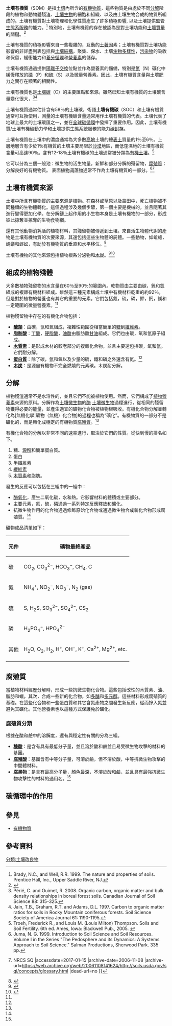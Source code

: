 '''土壤有機質'''（SOM）是指[[土壤|土壤]]內所含的[[有機物質|有機物質]]，這些物質是由處於不同[[分解作用|分解]]階段的植物和動物體殘渣、[[土壤生物|土壤生物]]的細胞和組織、以及由土壤生物合成的物質所組成的。土壤有機質對土壤物理和化學性質產生了許多積極影響, 以及土壤提供監管[[生態系服務|生態系服務]]的能力。<ref>Brady, N.C., and Weil, R.R. 1999. The nature and properties of soils. Prentice Hall, Inc., Upper Saddle River, NJ.</ref> 特別地，土壤有機質的存在被認為是對土壤功能和[[土壤質量|土壤質量]]的關鍵。<ref name=beare>{{cite journal
 | title =Aggregate-Protected and Unprotected Organic Matter Pools in Conventional- and No-Tillage Soils
 | journal =Soil Science Society of America Journal
 | volume =58
 | issue =3
 | pages =787
 | publisher =
 | location =Free PDF download
 | url =https://www.researchgate.net/profile/David_Coleman7/publication/238174789_Aggregate-Protected_and_Unprotected_Organic_Matter_Pools_in_Conventional_and_No-Tillage_Soils/links/545398da0cf2bccc490b1cde.pdf
 | doi =10.2136/sssaj1994.03615995005800030021x
 | access-date =13 July 2016
 | year =1994
 | last1 =Beare
 | first1 =M. H.
 | last2 =Hendrix
 | first2 =P. F.
 | last3 =Cabrera
 | first3 =M. L.
 | last4 =Coleman
 | first4 =D. C.
 | archive-date =2017-10-20
 | archive-url =https://web.archive.org/web/20171020180137/https://www.researchgate.net/profile/David_Coleman7/publication/238174789_Aggregate-Protected_and_Unprotected_Organic_Matter_Pools_in_Conventional_and_No-Tillage_Soils/links/545398da0cf2bccc490b1cde.pdf
 | dead-url =no
 }}</ref>

土壤有機質的積極影響來自一些複雜的，互動的[[土著|土著]]因素；土壤有機質對土壤功能影響的非詳盡列表包括與[[土壤結構|土壤結構]]，聚集、保水、土壤[[生物多樣性|生物多樣性]]，[[污染物|污染物]]的吸收和保留，緩衝能力和[[養分循環|養分循環]]和[[營養素|營養素]]的儲存。

土壤有機質通過提供[[土壤交換能力|陽離子交換]]位點並作為營養素的儲備，特別是[[氮|氮]]（N）礦化中緩慢釋放的[[磷|磷]]（P）和[[硫|硫]]（S）以及微量營養素。因此，土壤有機質含量與土壤肥力之間存在顯著的相關性。

土壤有機質也是[[土壤碳|土壤碳]]（C）的主要匯點和來源。雖然已知土壤有機質的土壤碳含量變化很大，<ref>Périé, C. and Ouimet, R. 2008. Organic carbon, organic matter and bulk density relationships in boreal forest soils. Canadian Journal of Soil Science 88: 315-325.</ref><ref>Jain, T.B., Graham, R.T. and Adams, D.L. 1997. Carbon to organic matter ratios for soils in Rocky Mountain coniferous forests. Soil Science Society of America Journal 61: 1190-1195.</ref>

土壤有機質通常估計含有58％的土壤碳，術語'''土壤有機碳'''（SOC）和土壤有機質通常可互換使用，測量的土壤有機碳含量通常用作土壤有機質的代表。土壤代表了地球上最大的土壤碳匯之一，並在[[全球碳循環|全球碳循環]]中發揮了重要作用。因此，土壤有機質/土壤有機碳動力學和土壤提供生態系統服務的能力[[碳封存|碳封存]]。

土壤有機質在土壤中的濃度通常為大多數[[高地|高地]]土壤的總[[表土|表土]]質量的1％至6％。上層地層含有少於1％有機質的土壤主要局限於[[沙漠|沙漠]]地區，而低窪濕地的土壤有機質含量可高達90％。含有12-18％土壤有機碳的土壤通常被分類為[[有機土壤|有機土壤]]。<ref>Troeh, Frederick R., and Louis M. (Louis Milton) Thompson. Soils and Soil Fertility. 6th ed. Ames, Iowa: Blackwell Pub., 2005. {{cite web |url=http://oceanagrollc.com/?p=73 |title=存档副本 |accessdate=2012-04-26 |deadurl=yes |archiveurl=https://web.archive.org/web/20141026053009/http://oceanagrollc.com/?p=73 |archivedate=2014-10-26 }}</ref>

它可以分為三個一般池：微生物的活生物量，新鮮和部分分解的殘留物，[[腐殖質|腐殖質]]：分解良好的有機物質。 表面[[植物凋落物|植物凋落物]]通常不作為土壤有機質的一部分。<ref>Juma, N. G. 1999. Introduction to Soil Science and Soil Resources. Volume I in the Series "The Pedosphere and its Dynamics: A Systems Approach to Soil Science." Salman Productions, Sherwood Park. 335 pp.</ref><ref>{{Cite web |url=http://soils.usda.gov/sqi/concepts/glossary.html |title=Glossary {{!}} NRCS SQ<!-- Bot generated title --> |accessdate=2017-01-15 |archive-date=2006-11-08 |archive-url=https://web.archive.org/web/20061108141624/http://soils.usda.gov/sqi/concepts/glossary.html |dead-url=no }}</ref>

== 土壤有機質來源 ==
土壤中所含有機物質的主要來源是[[植物|植物]]。在[[森林|森林]]或[[草原|草原]]以及農田中，死亡植物被不同種類的生物體轉化。這個過程涉及幾個步驟，第一個主要是機械的，並且隨著其進行變得更加化學。在分解鏈上起作用的小生物本身是土壤有機物的一部分，形成彼此掠奪並掠奪的生物食物網。

還有其他動物消耗活的植物材料，其殘留物被傳遞到土壤。來自活生物體代謝的產物是土壤有機物質的次要來源，其還包括這些生物體的屍體。一些動物，如蚯蚓，螞蟻和蜈蚣，有助於有機物質的垂直和水平移位。<ref name=Brady>{{cite book|last1=Brady|first1=Nyle C.|title=The Nature and Properties of Soils|url=https://archive.org/details/natureproperties00brad_0|date=1984|publisher=MacMillan|location=New York|isbn=0-02-313340-6|page=[https://archive.org/details/natureproperties00brad_0/page/254 254]|edition=Ninth}}</ref>

土壤有機物的其他來源包括植物根系分泌物和[[木炭|木炭]]。<ref>{{cite conference |conference=Proceedings of the 5th Symposium of the International Society of Root Research|year=1998|book-title=Root Demographics and Their Efficiencies in Sustainable Agriculture, Grasslands and Forest Ecosystems|editor-last=Box, Jr.|editor-first=J.|series=82|pages=43–54|title=Role of plant root exudates in soil carbon and nitrogen transformation|first=A.|last=Mergel|doi=10.1007/978-94-011-5270-9_3|isbn=978-94-010-6218-3|publisher=Springer Netherlands|location=Madren Conference Center, Clemson University, Clemson, South Carolina, USA}}</ref><ref>{{cite journal |last=Skjemstad|first=Jan O.|date=2002 |title=Charcoal carbon in U.S. agricultural soils|journal=Soil Science Society of America Journal |volume=66 |issue=4 |pages=1249–1255 |doi=10.2136/sssaj2002.1249}}</ref>

== 組成的植物殘體 ==
大多數植物殘留物的水含量在60％至90％的範圍內。乾物質由主要由碳，氧和氫組成的複雜有機材料組成。雖然這三種元素構成土壤中有機材料乾重的約92％，但是對於植物的營養也有其它的重要的元素。它們包括氮，硫，磷，鉀，鈣，鎂和一定範圍的微量營養素。<ref name=Brady />

植物殘留物中存在的有機化合物包括：
*'''[[醣類|醣類]]'''：由碳，氫和氧組成，複雜性範圍從相當簡單的[[糖|糖]]到[[纖維素|纖維素]]。
*'''[[脂肪酸|脂肪酸]]'''：[[丁酸|丁酸]]，[[硬脂酸|硬脂酸]]，[[油酸|油酸]]由脂肪酸[[甘油|甘油]]組成。它們也由碳，氧和氫原子組成。
*'''[[木質素|木質素]]'''：是形成木材的較老部分的複雜化合物，並且主要還包括碳，氧和氫。它們耐分解。
*'''[[蛋白質|蛋白質]]'''：除了碳，氫和氧以及少量的硫，鐵和磷之外還含有氮。<ref name = Brady />
*'''[[木炭|木炭]]'''：是源自有機物不完全燃燒的元素碳。木炭耐分解。

== 分解 ==
植物殘渣通常不是水溶性的，並且它們不能被植物使用。然而，它們構成了[[植物營養|植物營養素]]來源的原料。分解作為[[土壤生物學|土壤微生物]]的[[酶|酶]] [[土壤生物學|土壤微生物]]過程進行，從相同的殘留物獲得必要的能量，並產生適宜的礦物化合物被植物根吸收。有機化合物分解並轉化為[無機化學|礦物（無機）化合物]的過程也稱為“礦化”。有機物質的一部分不是礦化的，而是轉化成穩定的有機物質[[腐殖質|腐殖質]]。<ref name = Brady />

有機化合物的分解以非常不同的速率進行，取決於它們的性質。從快到慢的排名如下。

#糖、[[澱粉|澱粉]]和簡單蛋白質。
#蛋白
#[[半纖維素|半纖維素]] 
#[[纖維素|纖維素]]
#[[木質素|木質素]]和脂肪。

發生的反應可以包括在三組中的一組中：

*[[酶氧化|酶氧化]]，產生二氧化碳，水和熱。它影響材料的體積或主要部分。
*主要元素，氮，硫，磷通過一系列特定反應釋放和礦化。
*抗微生物作用的化合物通過修飾原始化合物或通過微生物合成新化合物形成腐殖質。<ref name = Brady />

礦物成品清單如下：

{|Class="wikitable"
!元件
!礦物最終產品
|-
|碳||CO<sub>2</sub>,  CO<sub>3</sub><sup>2−</sup>, HCO<sub>3</sub><sup>−</sup>, CH<sub>4</sub>, C 
|-
|氮||NH<sub>4</sub><sup>+</sup>, NO<sub>2</sub><sup>−</sup>, NO<sub>3</sub><sup>−</sup>, N<sub>2</sub> (gas)
|-
|硫||S, H<sub>2</sub>S, SO<sub>3</sub><sup>2−</sup>, SO<sub>4</sub><sup>2−</sup>, CS<sub>2</sub>
|-
|磷||H<sub>2</sub>PO<sub>4</sub><sup>−</sup>, HPO<sub>4</sub><sup>2−</sup>
|-
|其他||H<sub>2</sub>O, O<sub>2</sub>, H<sub>2</sub>, H<sup>+</sup>, OH<sup>−</sup>, K<sup>+</sup>, Ca<sup>2+</sup>, Mg<sup>2+</sup>, etc.
|-
|}

== 腐殖質 ==
{{Main|腐殖質}}

當植物材料經歷分解時，形成一些抗微生物化合物。這些包括改性的木質素、油、脂肪和蠟。其次，合成一些新的化合物，如[[多醣|多醣]]和[[醣醛酸|多元醇]]。這些材料形成腐殖質的基礎。在這些化合物和一些蛋白質和其它含氮產物之間發生新反應，從而摻入氮並避免其礦化。其他營養素也以這種方式保護免於礦化。

=== 腐殖質分類 ===
根據在酸和鹼中的溶解度，還有與穩定性有關的分為三組。

*'''[[糠酸|糠酸]]'''：是含有具有最低分子量，並且溶於酸和鹼並且易受微生物攻擊的材料的基團。
*'''[[腐殖酸|腐殖酸]]'''：基團含有中等分子量，可溶於鹼，但不溶於酸，中等抗微生物攻擊的中間體材料。
*'''[[腐黑物|腐黑物]]'''：是具有最高分子量，顏色最深，不溶於酸和鹼，並且具有最強抗微生物攻擊性的材料的通用名。<ref name = Brady />

== 碳循環中的作用 ==


== 參見 ==
* [[有機物質|有機物質]]

== 參考資料 ==
{{reflist}}

{{土壤科學}}
[[分類:土壤改良物|分類:土壤改良物]]